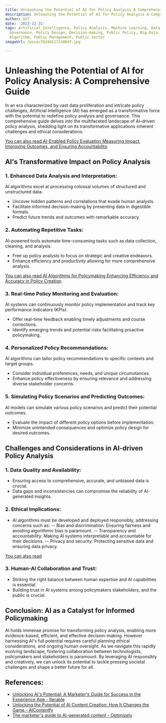 ```yaml
---
title: Unleashing the Potential of AI for Policy Analysis A Comprehensive Guide
description: Unleashing the Potential of AI for Policy Analysis A Comprehensive Guide
author: Usf
date: '2023-12-31'
tags: Artificial Intelligence, Policy Analysis, Machine Learning, Data Analytics,
  Governance, Policy Design, Decision-making, Public Policy, Big Data, Public Administration,
  Algorithm, Public Management, Public Sector
imageUrl: /pixa/20240117210647.jpg

---
```

# Unleashing the  Potential of AI for Policy Analysis: A  Comprehensive Guide

In an era characterized  by vast data proliferation and intricate policy challenges, Artificial Intelligence (AI) has  emerged as  a transformative  force with the potential to redefine policy analysis and governance. This comprehensive guide delves into the multifaceted landscape of AI-driven policy analysis,  shedding light  on its transformative applications inherent challenges and ethical considerations.

[You can  also  read AI-Enabled  Policy Evaluation Measuring Impact, Improving Outcomes, and Ensuring  Accountability](AI-Enabled%20Policy%20Evaluation%20Measuring%20Impact%2C%20Improving%20Outcomes%2C%20and%20Ensuring%20Accountability)


## AI's Transformative Impact on Policy Analysis

### 1. Enhanced Data  Analysis and Interpretation:

AI algorithms excel  at processing colossal volumes of structured and unstructured data.
- Uncover hidden  patterns and correlations that evade human analysts.
- Facilitate informed  decision-making by presenting data in digestible formats.
- Predict future trends and outcomes with remarkable accuracy.

### 2. Automating Repetitive Tasks:

AI-powered tools automate time-consuming tasks such as data  collection, cleaning, and analysis.
- Free up  policy analysts to focus on strategic and creative endeavors.
- Enhance efficiency and  productivity allowing  for more  comprehensive analysis.

[You can also read AI Algorithms for Policymaking Enhancing Efficiency and Accuracy in Policy Creation](AI%20Algorithms%20for%20Policymaking%20Enhancing%20Efficiency%20and%20Accuracy%20in%20Policy%20Creation)


### 3. Real-time Policy Monitoring and Evaluation:

AI systems can continuously  monitor  policy implementation and track key performance indicators (KPIs).
- Offer real-time feedback enabling timely adjustments and course corrections.
- Identify emerging trends and potential risks facilitating proactive policymaking.

### 4. Personalized Policy Recommendations:

AI algorithms can tailor policy recommendations  to specific contexts and target groups.
- Consider individual preferences, needs, and unique circumstances.
- Enhance policy effectiveness by ensuring relevance and addressing diverse stakeholder concerns.

### 5.  Simulating Policy Scenarios and Predicting Outcomes:

AI models can simulate various policy  scenarios and predict  their potential outcomes.
- Evaluate the impact of different policy options before implementation.
- Minimize unintended consequences and optimize policy design for desired outcomes.

## Challenges and Considerations in AI-driven Policy Analysis

### 1. Data Quality and  Availability:

- Ensuring access to comprehensive, accurate, and unbiased data is crucial.
- Data gaps and  inconsistencies can compromise the reliability of AI-generated insights.

### 2. Ethical Implications:

- AI algorithms must be developed  and deployed responsibly, addressing concerns  such as:
-- Bias and discrimination: Ensuring fairness and avoiding algorithmic bias is paramount.
-- Transparency and accountability: Making AI systems interpretable and accountable for their decisions.
-- Privacy and security: Protecting sensitive  data  and ensuring data privacy.

[You can also read ]()


### 3. Human-AI Collaboration and Trust:

- Striking the right balance between human expertise  and AI capabilities is essential.
- Building  trust in AI systems among  policymakers stakeholders,  and the public  is crucial.

## Conclusion: AI as a Catalyst for Informed Policymaking

AI  holds immense  promise for transforming policy analysis, enabling more evidence-based,  efficient,  and effective decision-making. However harnessing  AI's full potential requires careful planning ethical considerations, and ongoing human oversight.  As we navigate  this  rapidly evolving landscape, fostering collaboration between technologists, policymakers and stakeholders is paramount. By leveraging AI responsibly and creatively, we can unlock its potential to tackle pressing societal  challenges and shape a better future for all.

## References:
- [Unlocking AI's Potential: A Marketer's Guide for Success in the Experience Age - Iterable](https://iterable.com/webinars/unlocking-ais-potential-a-marketers-guide-for-success-in-the-experience-age/)
- [Unlocking the Potential of AI Content Creation: How It Changes the Game - AIContentfy](https://aicontentfy.com/en/blog/unlocking-potential-of-ai-content-creation-how-it-changes-game)
- [The marketer's guide to AI-generated content - Optimizely](https://www.optimizely.com/the-marketers-complete-guide-to-ai-generated-content-creation/)
